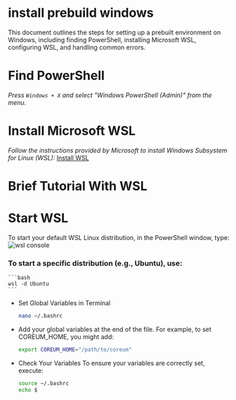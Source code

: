 # install prebuild windows

This document outlines the steps for setting up a prebuilt environment on Windows, including finding PowerShell, installing Microsoft WSL, configuring WSL, and handling common errors.

# Find PowerShell

*Press `Windows + X` and select "Windows PowerShell (Admin)" from the menu.*

# Install Microsoft WSL

*Follow the instructions provided by Microsoft to install Windows Subsystem for Linux (WSL):* [Install WSL](https://learn.microsoft.com/en-us/windows/wsl/install)

# Brief Tutorial With WSL

# Start WSL

To start your default WSL Linux distribution, in the PowerShell window, type:
<img className="w-500 max-w-full h=400 mb-10" src="/images/tutorials/get-started/Windows.png" alt="wsl console" />

### To start a specific distribution (e.g., Ubuntu), use:
    ```bash
    wsl -d Ubuntu
    ```

* Set Global Variables in Terminal
    ```bash
    nano ~/.bashrc
    ```
* Add your global variables at the end of the file. For example, to set COREUM_HOME, you might add:
    ```bash
    export COREUM_HOME="/path/to/coreum"
    ```
* Check Your Variables
To ensure your variables are correctly set, execute:
    ```bash
    source ~/.bashrc
    echo $
    ```
